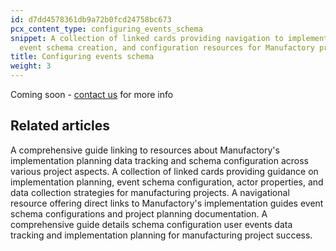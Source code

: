 ```yaml
---
id: d7dd4578361db9a72b0fcd24758bc673
pcx_content_type: configuring_events_schema
snippet: A collection of linked cards providing navigation to implementation guides,
  event schema creation, and configuration resources for Manufactory products.
title: Configuring events schema
weight: 3
---
```


Coming soon - <a href="https://tallyfy.com/amit">contact us</a> for more info


## Related articles
<CardGrid>
<LinkTitleCard header="<b>Implementation > Configuring events schema</b>" href="/products/manufactory/implementation/configuring_events_schema/" > A comprehensive guide linking to resources about Manufactory's implementation planning data tracking and schema configuration across various project aspects. </LinkTitleCard>
<LinkTitleCard header="<b>Implementation > Configuring user schema</b>" href="/products/manufactory/implementation/configuring_users_schema/" > A collection of linked cards providing guidance on implementation planning, event schema configuration, actor properties, and data collection strategies for manufacturing projects. </LinkTitleCard>
<LinkTitleCard header="<b>Implementation > Configuring user schema</b>" href="/products/manufactory/implementation/configuring_users_schema/" > A navigational resource offering direct links to Manufactory's implementation guides event schema configurations and project planning documentation. </LinkTitleCard>
<LinkTitleCard header="<b>Implementation > Planning</b>" href="/products/manufactory/implementation/planning/" > A comprehensive guide details schema configuration user events data tracking and implementation planning for manufacturing project success. </LinkTitleCard>
</CardGrid>
